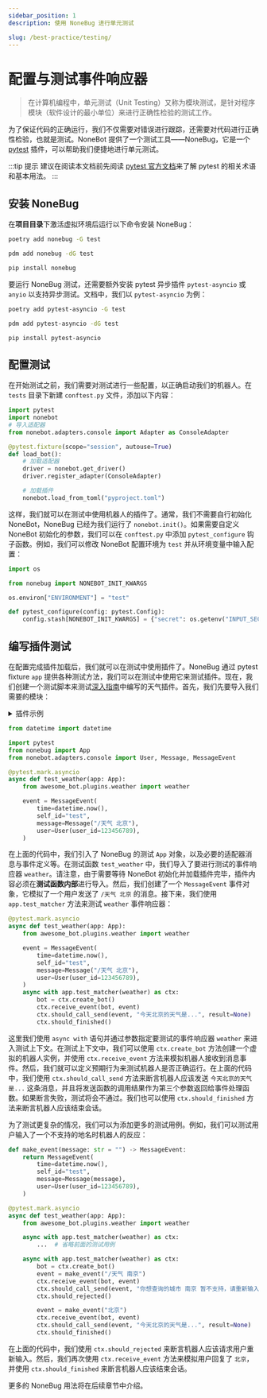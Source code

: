 ```yaml
---
sidebar_position: 1
description: 使用 NoneBug 进行单元测试

slug: /best-practice/testing/
---
```


# 配置与测试事件响应器


> 在计算机编程中，单元测试（Unit Testing）又称为模块测试，是针对程序模块（软件设计的最小单位）来进行正确性检验的测试工作。

为了保证代码的正确运行，我们不仅需要对错误进行跟踪，还需要对代码进行正确性检验，也就是测试。NoneBot 提供了一个测试工具——NoneBug，它是一个 [pytest](https://docs.pytest.org/en/stable/) 插件，可以帮助我们便捷地进行单元测试。

:::tip 提示
建议在阅读本文档前先阅读 [pytest 官方文档](https://docs.pytest.org/en/stable/)来了解 pytest 的相关术语和基本用法。
:::

## 安装 NoneBug

在**项目目录**下激活虚拟环境后运行以下命令安装 NoneBug：

<Tabs groupId="tool">
  <TabItem value="poetry" label="Poetry" default>

```bash
poetry add nonebug -G test
```

  </TabItem>
  <TabItem value="pdm" label="PDM">

```bash
pdm add nonebug -dG test
```

  </TabItem>
  <TabItem value="pip" label="pip">

```bash
pip install nonebug
```

  </TabItem>
</Tabs>

要运行 NoneBug 测试，还需要额外安装 pytest 异步插件 `pytest-asyncio` 或 `anyio` 以支持异步测试。文档中，我们以 `pytest-asyncio` 为例：

<Tabs groupId="tool">
  <TabItem value="poetry" label="Poetry" default>

```bash
poetry add pytest-asyncio -G test
```

  </TabItem>
  <TabItem value="pdm" label="PDM">

```bash
pdm add pytest-asyncio -dG test
```

  </TabItem>
  <TabItem value="pip" label="pip">

```bash
pip install pytest-asyncio
```

  </TabItem>
</Tabs>

## 配置测试

在开始测试之前，我们需要对测试进行一些配置，以正确启动我们的机器人。在 `tests` 目录下新建 `conftest.py` 文件，添加以下内容：

```python title=tests/conftest.py
import pytest
import nonebot
# 导入适配器
from nonebot.adapters.console import Adapter as ConsoleAdapter

@pytest.fixture(scope="session", autouse=True)
def load_bot():
    # 加载适配器
    driver = nonebot.get_driver()
    driver.register_adapter(ConsoleAdapter)

    # 加载插件
    nonebot.load_from_toml("pyproject.toml")
```

这样，我们就可以在测试中使用机器人的插件了。通常，我们不需要自行初始化 NoneBot，NoneBug 已经为我们运行了 `nonebot.init()`。如果需要自定义 NoneBot 初始化的参数，我们可以在 `conftest.py` 中添加 `pytest_configure` 钩子函数。例如，我们可以修改 NoneBot 配置环境为 `test` 并从环境变量中输入配置：

```python {3,5,7-9} title=tests/conftest.py
import os

from nonebug import NONEBOT_INIT_KWARGS

os.environ["ENVIRONMENT"] = "test"

def pytest_configure(config: pytest.Config):
    config.stash[NONEBOT_INIT_KWARGS] = {"secret": os.getenv("INPUT_SECRET")}
```

## 编写插件测试

在配置完成插件加载后，我们就可以在测试中使用插件了。NoneBug 通过 pytest fixture `app` 提供各种测试方法，我们可以在测试中使用它来测试插件。现在，我们创建一个测试脚本来测试[深入指南](../../appendices/session-control.mdx)中编写的天气插件。首先，我们先要导入我们需要的模块：

<details>
  <summary>插件示例</summary>

```python title=weather/__init__.py
from nonebot import on_command
from nonebot.rule import to_me
from nonebot.matcher import Matcher
from nonebot.adapters import Message
from nonebot.params import CommandArg, ArgPlainText

weather = on_command("天气", rule=to_me(), aliases={"weather", "天气预报"})

@weather.handle()
async def handle_function(matcher: Matcher, args: Message = CommandArg()):
    if args.extract_plain_text():
        matcher.set_arg("location", args)

@weather.got("location", prompt="请输入地名")
async def got_location(location: str = ArgPlainText()):
    if location not in ["北京", "上海", "广州", "深圳"]:
        await weather.reject(f"你想查询的城市 {location} 暂不支持，请重新输入！")
    await weather.finish(f"今天{location}的天气是...")
```

</details>

```python {4,5,9,11-16} title=tests/test_weather.py
from datetime import datetime

import pytest
from nonebug import App
from nonebot.adapters.console import User, Message, MessageEvent

@pytest.mark.asyncio
async def test_weather(app: App):
    from awesome_bot.plugins.weather import weather

    event = MessageEvent(
        time=datetime.now(),
        self_id="test",
        message=Message("/天气 北京"),
        user=User(user_id=123456789),
    )
```

在上面的代码中，我们引入了 NoneBug 的测试 `App` 对象，以及必要的适配器消息与事件定义等。在测试函数 `test_weather` 中，我们导入了要进行测试的事件响应器 `weather`。请注意，由于需要等待 NoneBot 初始化并加载插件完毕，插件内容必须在**测试函数内部**进行导入。然后，我们创建了一个 `MessageEvent` 事件对象，它模拟了一个用户发送了 `/天气 北京` 的消息。接下来，我们使用 `app.test_matcher` 方法来测试 `weather` 事件响应器：

```python {11-15} title=tests/test_weather.py
@pytest.mark.asyncio
async def test_weather(app: App):
    from awesome_bot.plugins.weather import weather

    event = MessageEvent(
        time=datetime.now(),
        self_id="test",
        message=Message("/天气 北京"),
        user=User(user_id=123456789),
    )
    async with app.test_matcher(weather) as ctx:
        bot = ctx.create_bot()
        ctx.receive_event(bot, event)
        ctx.should_call_send(event, "今天北京的天气是...", result=None)
        ctx.should_finished()
```

这里我们使用 `async with` 语句并通过参数指定要测试的事件响应器 `weather` 来进入测试上下文。在测试上下文中，我们可以使用 `ctx.create_bot` 方法创建一个虚拟的机器人实例，并使用 `ctx.receive_event` 方法来模拟机器人接收到消息事件。然后，我们就可以定义预期行为来测试机器人是否正确运行。在上面的代码中，我们使用 `ctx.should_call_send` 方法来断言机器人应该发送 `今天北京的天气是...` 这条消息，并且将发送函数的调用结果作为第三个参数返回给事件处理函数。如果断言失败，测试将会不通过。我们也可以使用 `ctx.should_finished` 方法来断言机器人应该结束会话。

为了测试更复杂的情况，我们可以为添加更多的测试用例。例如，我们可以测试用户输入了一个不支持的地名时机器人的反应：

```python {17-21,23-26} title=tests/test_weather.py
def make_event(message: str = "") -> MessageEvent:
    return MessageEvent(
        time=datetime.now(),
        self_id="test",
        message=Message(message),
        user=User(user_id=123456789),
    )

@pytest.mark.asyncio
async def test_weather(app: App):
    from awesome_bot.plugins.weather import weather

    async with app.test_matcher(weather) as ctx:
        ...  # 省略前面的测试用例

    async with app.test_matcher(weather) as ctx:
        bot = ctx.create_bot()
        event = make_event("/天气 南京")
        ctx.receive_event(bot, event)
        ctx.should_call_send(event, "你想查询的城市 南京 暂不支持，请重新输入！", result=None)
        ctx.should_rejected()

        event = make_event("北京")
        ctx.receive_event(bot, event)
        ctx.should_call_send(event, "今天北京的天气是...", result=None)
        ctx.should_finished()
```

在上面的代码中，我们使用 `ctx.should_rejected` 来断言机器人应该请求用户重新输入。然后，我们再次使用 `ctx.receive_event` 方法来模拟用户回复了 `北京`，并使用 `ctx.should_finished` 来断言机器人应该结束会话。

更多的 NoneBug 用法将在后续章节中介绍。
